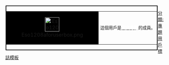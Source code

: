 <div style="float:left; border:2px solid #000; margin:1px;">
{|cellspacing="0" style="width:240px; color:white; background:#000;"
|style="width:45px; height:45px; background:#000; text-align:center; border-right:solid #222 1px;"|[[File:Eso1208aforuserbox.png|45px]]
|style="font-size:10pt; padding:4pt; line-height:1.25em; text-align:center;"|這個用戶是'''[[WikiProject:天文|<span style="color:#fff;">天文專題</span>]]'''的成員。
|}</div><includeonly>[[分類:天文專題成員|{{PAGENAME}}]]</includeonly><noinclude>[[分類:專題用戶標誌模板]]</noinclude>
